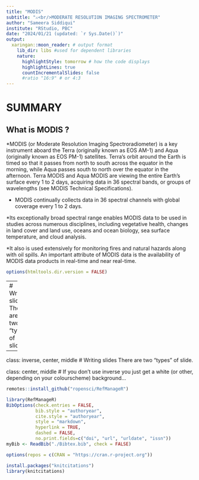 ```yaml
---
title: "MODIS"
subtitle: "⚔<br/>MODERATE RESOLUTION IMAGING SPECTROMETER"
author: "Sameera Siddiqui"
institute: "RStudio, PBC"
date: "2024/01/21 (updated: `r Sys.Date()`)"
output:
  xaringan::moon_reader: # output format
    lib_dir: libs #used for dependent libraries 
    nature:
      highlightStyle: tomorrow # how the code displays
      highlightLines: true 
      countIncrementalSlides: false
      #ratio "16:9" # or 4:3
---
```



# SUMMARY
## What is MODIS ?

*MODIS (or Moderate Resolution Imaging Spectroradiometer) is a key instrument aboard the Terra (originally known as EOS AM-1) and Aqua (originally known as EOS PM-1) satellites. Terra's orbit around the Earth is timed so that it passes from north to south across the equator in the morning, while Aqua passes south to north over the equator in the afternoon. Terra MODIS and Aqua MODIS are viewing the entire Earth's surface every 1 to 2 days, acquiring data in 36 spectral bands, or groups of wavelengths (see MODIS Technical Specifications). 

* MODIS continually collects data in 36 spectral channels with global coverage every 1 to 2 days. 

*Its exceptionally broad spectral range enables MODIS data to be used in studies across numerous disciplines, including vegetative health, changes in land cover and land use, oceans and ocean biology, sea surface temperature, and cloud analysis.

*It also is used extensively for monitoring fires and natural hazards along with oil spills. An important attribute of MODIS data is the availability of MODIS data products in real-time and near real-time. 

```r
options(htmltools.dir.version = FALSE)
```

---
# Writing slides
There are two "types" of slide.

---
class: inverse, center, middle
# Writing slides
There are two "types" of slide.

class: center, middle
# If you don't use inverse you just get a white (or other, depending on your colourscheme) background...



```r
remotes::install_github("ropensci/RefManageR")
```
```r
library(RefManageR)
BibOptions(check.entries = FALSE,
           bib.style = "authoryear",
           cite.style = "authoryear",
           style = "markdown",
           hyperlink = TRUE,
           dashed = FALSE,
           no.print.fields=c("doi", "url", "urldate", "issn"))
myBib <- ReadBib("./Bibtex.bib", check = FALSE)
```

```r
options(repos = c(CRAN = "https://cran.r-project.org"))
```

```r
install.packages("knitcitations")
library(knitcitations)
```

